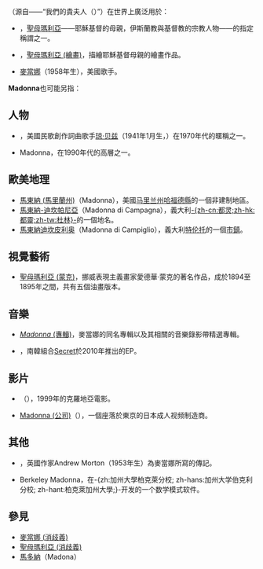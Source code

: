 {{noteTA
|1=zh-cn:麦当娜; zh-hk:麥當娜; zh-tw:瑪丹娜;
|2=zh-cn:贝兹; zh-tw:拜亞;
|3=zh-cn:视频;zh-hk:影片;zh-tw:視訊;
}}
'''{{lang|en|Madonna}}'''（源自{{lang-it|ma donna}}——“我們的貴夫人（{{lang|en|my lady}}）”）在世界上廣泛用於：
*{{lang|en|Madonna}}，[[聖母瑪利亞|聖母瑪利亞]]——耶穌基督的母親，伊斯蘭教與基督教的宗教人物——的指定稱謂之一。
*{{lang|en|Madonna}}，[[聖母瑪利亞_(繪畫)|聖母瑪利亞 (繪畫)]]，描繪耶穌基督母親的繪畫作品。
* [[麥當娜|麥當娜]]（1958年生），美國歌手。
'''Madonna'''也可能另指：
{{TOCright}}
==人物==
*{{lang|en|Madonna}}，美國民歌創作詞曲歌手[[琼·贝兹|琼·贝兹]]（1941年1月生，{{lang-es|Joan Chandos Báez}}）在1970年代的暱稱之一。
* Madonna，{{le|幫派5T|5T (gang)}}在1990年代的高層之一。

==歐美地理==
*[[馬東納_(馬里蘭州)|馬東納 (馬里蘭州)]]（Madonna），美國[[马里兰州|马里兰州]][[哈福德縣_(馬里蘭州)|哈福德縣]]的一個非建制地區。
*[[馬東納-迪坎帕尼亞|馬東納-迪坎帕尼亞]]（Madonna di Campagna），義大利[[都灵|-{zh-cn:都灵;zh-hk:都靈;zh-tw:杜林}-]]的一個地名。
*[[馬東納迪坎皮利奥|馬東納迪坎皮利奥]]（Madonna di Campiglio），義大利[[特伦托|特伦托]]的一個[[市镇_(意大利)|市鎮]]。

==視覺藝術==
*[[聖母瑪利亞_(蒙克)|聖母瑪利亞 (蒙克)]]，挪威表現主義畫家愛德華·蒙克的著名作品，成於1894至1895年之間，共有五個油畫版本。

==音樂==
* [[Madonna_(專輯)|''Madonna'' (專輯)]]，麥當娜的同名專輯以及其相關的音樂錄影帶精選專輯。
* {{le|Madonna (EP)|Madonna (EP)|''Madonna'' (EP)}}，南韓組合[[Secret_(組合)|Secret]]於2010年推出的EP。

==影片==
* {{le|Madonna (電影)|Madonna (1999 film)|''Madonna'' (電影)}}（{{lang-hr|Bogorodica|italic=stub}}），1999年的克羅地亞電影。
* [[Madonna_(公司)|Madonna (公司)]]（{{lang-ja|マドンナ}}），一個座落於東京的日本成人视频制造商。

==其他==
*{{le|Madonna (書)|Madonna (book)|''Madonna'' (書)}}，英國作家Andrew Morton（1953年生）為麥當娜所寫的傳記。
* Berkeley Madonna，在-{zh:加州大學柏克萊分校; zh-hans:加州大学伯克利分校; zh-hant:柏克萊加州大學;}-开发的一个数学模式软件。

==參見==
*[[麥當娜_(消歧義)|麥當娜 (消歧義)]]
*[[聖母瑪利亞_(消歧義)|聖母瑪利亞 (消歧義)]]
*[[馬多納|馬多納]]（Madona）

{{disambiguation|cat=非中文名稱消歧義}}